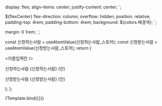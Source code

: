 

<Meta
  title="랜딩페이지/컴포넌트/이름입력란"
  component={이름입력란}
/>

  display: flex;
  align-items: center;
  justify-content: center;
`;

  ${flexCenter}
  flex-direction: column;
  overflow: hidden;
  position: relative;
  padding-top: 4rem;
  padding-bottom: 4rem;
  background: ${colors.배경색};
`;

  margin: 0 1rem;
`;

  const 신청하는사람 = useAtomValue(신청하는사람_스토어);
  const 신청받는사람 = useAtomValue(신청받는사람_스토어);
  return (
    <Section>
      <이름입력란 />
      <p>
        신청하는사람
        <Name>{신청하는사람}</Name>
        (인)
      </p>
      <p>
        신청받는사람
        <Name>{신청받는사람}</Name>
        (인)
      </p>
    </Section>
  );
};

<Canvas>
  <Story name="예제">
    {Template.bind({})}
  </Story>
</Canvas>
